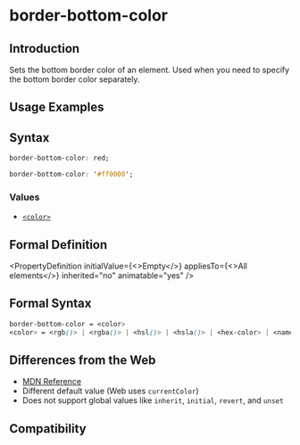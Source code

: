 # border-bottom-color

## Introduction

Sets the bottom border color of an element. Used when you need to specify the bottom border color separately.

## Usage Examples


<Go
  example="css-api"
  defaultFile="src/border-bottom-color/App.tsx"
  img="https://lf-lynx.tiktok-cdns.com/obj/lynx-artifacts-oss-sg/lynx-website/assets/doc/css/border-color-edge.jpg"
  defaultEntryFile="dist/border-bottom-color.lynx.bundle"
  entry="src/border-bottom-color"
/>

## Syntax

```css
border-bottom-color: red;

border-bottom-color: '#ff0000';
```

### Values

- [`<color>`](/api/css/data-type/color.mdx)

## Formal Definition


<PropertyDefinition
  initialValue={<>Empty</>}
  appliesTo={<>All elements</>}
  inherited="no"
  animatable="yes"
/>

## Formal Syntax

```css
border-bottom-color = <color>
<color> = <rgb()> | <rgba()> | <hsl()> | <hsla()> | <hex-color> | <named-color>
```

## Differences from the Web

- [MDN Reference](https://developer.mozilla.org/en-US/docs/Web/CSS/border-bottom-color)
- Different default value (Web uses `currentColor`)
- Does not support global values like `inherit`, `initial`, `revert`, and `unset`

## Compatibility


<LegacyCompatTable metadata="css/properties/border-bottom-color" />
